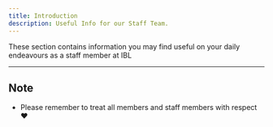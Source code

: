 ```yaml
---
title: Introduction
description: Useful Info for our Staff Team.
---
```


These section contains information you may find useful on
your daily endeavours as a staff member at IBL

---

## Note
* Please remember to treat all members and staff members with respect ❤️

